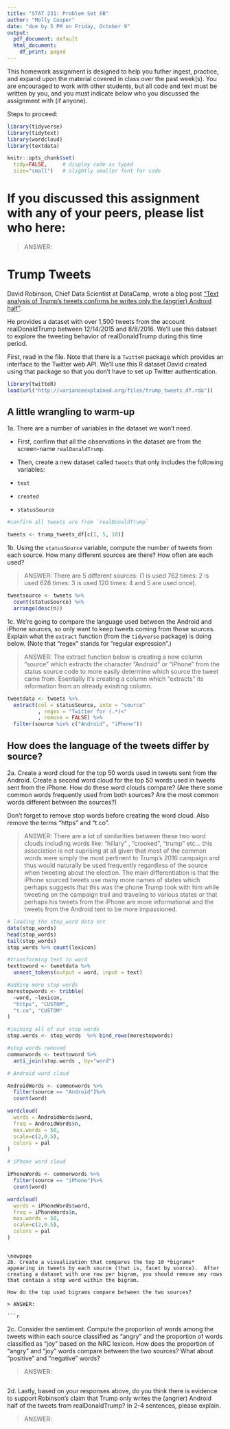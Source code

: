 ```yaml
---
title: "STAT 231: Problem Set 6B"
author: "Molly Cooper"
date: "due by 5 PM on Friday, October 9"
output:
  pdf_document: default
  html_document:
    df_print: paged
---
```


This homework assignment is designed to help you futher ingest, practice, and expand upon the material covered in class over the past week(s).  You are encouraged to work with other students, but all code and text must be written by you, and you must indicate below who you discussed the assignment with (if anyone).  

Steps to proceed:

\begin{enumerate}
\item In RStudio, go to File > Open Project, navigate to the folder with the course-content repo, select the course-content project (course-content.Rproj), and click "Open" 
\item Pull the course-content repo (e.g. using the blue-ish down arrow in the Git tab in upper right window)
\item Copy ps6B.Rmd from the course repo to your repo (see page 6 of the GitHub Classroom Guide for Stat231 if needed)
\item Close the course-content repo project in RStudio
\item Open YOUR repo project in RStudio
\item In the ps6B.Rmd file in YOUR repo, replace "YOUR NAME HERE" with your name
\item Add in your responses, committing and pushing to YOUR repo in appropriate places along the way
\item Run "Knit PDF" 
\item Upload the pdf to Gradescope.  Don't forget to select which of your pages are associated with each problem.  \textit{You will not get credit for work on unassigned pages (e.g., if you only selected the first page but your solution spans two pages, you would lose points for any part on the second page that the grader can't see).} 
\end{enumerate}

```r
library(tidyverse)
library(tidytext)
library(wordcloud)
library(textdata)

knitr::opts_chunk$set(
  tidy=FALSE,     # display code as typed
  size="small")   # slightly smaller font for code
```


\newpage 
# If you discussed this assignment with any of your peers, please list who here:

> ANSWER:

\newpage
# Trump Tweets

David Robinson, Chief Data Scientist at DataCamp, wrote a blog post ["Text analysis of Trump's tweets confirms he writes only the (angrier) Android half"](http://varianceexplained.org/r/trump-tweets/).

He provides a dataset with over 1,500 tweets from the account realDonaldTrump between 12/14/2015 and 8/8/2016.  We'll use this dataset to explore the tweeting behavior of realDonaldTrump during this time period.

First, read in the file. Note that there is a `TwitteR` package which provides an interface to the Twitter web API.  We'll use this R dataset David created using that package so that you don't have to set up Twitter authentication.  

```r
library(twitteR)
load(url("http://varianceexplained.org/files/trump_tweets_df.rda"))
```

## A little wrangling to warm-up

1a.  There are a number of variables in the dataset we won't need.  

- First, confirm that all the observations in the dataset are from the screen-name `realDonaldTrump`.  

- Then, create a new dataset called `tweets` that only includes the following variables:

- `text`
- `created`
- `statusSource`

```r
#confirm all tweets are from `realDonaldTrump`

tweets <- trump_tweets_df[c(1, 5, 10)]

```

\newpage
1b. Using the `statusSource` variable, compute the number of tweets from each source.  How many different sources are there?  How often are each used?

> ANSWER: There are 5 different sources: (1 is used 762 times: 2 is used 628 times: 3 is used 120 times: 4 and 5 are used once).

```r

tweetsource <- tweets %>%
  count(statusSource) %>%
  arrange(desc(n))

```

\newpage
1c. We're going to compare the language used between the Android and iPhone sources, so only want to keep tweets coming from those sources.  Explain what the `extract` function (from the `tidyverse` package) is doing below.  (Note that "regex" stands for "regular expression".)

> ANSWER: The extract function below is creating a new column "source" which extracts the character "Android" or "iPhone" from the status source code to more easily determine which source the tweet came from. Esentially it's creating a column which "extracts" its information from an already exisiting column. 

```r
tweetdata <- tweets %>%
  extract(col = statusSource, into = "source"
          , regex = "Twitter for (.*)<"
          , remove = FALSE) %>%
  filter(source %in% c("Android", "iPhone"))
```


\newpage
## How does the language of the tweets differ by source?  

2a. Create a word cloud for the top 50 words used in tweets sent from the Android.  Create a second word cloud for the top 50 words used in tweets sent from the iPhone.  How do these word clouds compare?  (Are there some common words frequently used from both sources? Are the most common words different between the sources?)

Don't forget to remove stop words before creating the word cloud.  Also remove the terms "https" and "t.co".

> ANSWER:  There are a lot of similarities between these two word clouds including words like: "hillary" , "crooked", "trump" etc... this association is not suprising at all given that most of the common words were simply the most pertinent to Trump's 2016 campaign and thus would naturally be used frequently regardless of the source when tweeting about the election. The main differentiation is that the iPhone sourced tweets use many more names of states which perhaps suggests that this was the phone Trump took with him while tweeting on the campaign trail and traveling to various states or that perhaps his tweets from the iPhone are more informational and the tweets from the Android tent to be more impassioned. 

```r
# loading the stop_word data set
data(stop_words)
head(stop_words)
tail(stop_words)
stop_words %>% count(lexicon)

#transforming text to word
texttoword <- tweetdata %>%
  unnest_tokens(output = word, input = text) 

#adding more stop words
morestopwords <- tribble(
  ~word, ~lexicon,
  "https", "CUSTOM",
  "t.co", "CUSTOM"
)

#joining all of our stop words
stop.words <- stop_words  %>% bind_rows(morestopwords)

#stop words removed
commonwords <- texttoword %>%
  anti_join(stop.words , by="word")
```


```r
# Android word cloud

AndroidWords <- commonwords %>% 
  filter(source == "Android")%>%
  count(word)

wordcloud(
  words = AndroidWords$word,
  freq = AndroidWords$n,
  max.words = 50,
  scale=c(2,0.5),
  colors = pal
)

# iPhone word cloud

iPhoneWords <- commonwords %>% 
  filter(source == "iPhone")%>%
  count(word)

wordcloud(
  words = iPhoneWords$word,
  freq = iPhoneWords$n,
  max.words = 50,
  scale=c(2,0.5),
  colors = pal
)
```


```

\newpage
2b. Create a visualization that compares the top 10 *bigrams* appearing in tweets by each source (that is, facet by source).  After creating a dataset with one row per bigram, you should remove any rows that contain a stop word within the bigram.  

How do the top used bigrams compare between the two sources?

> ANSWER:  

```r

```


\newpage
2c. Consider the sentiment.  Compute the proportion of words among the tweets within each source classified as "angry" and the proportion of words classified as "joy"  based on the NRC lexicon.  How does the proportion of "angry" and "joy" words compare between the two sources?  What about "positive" and "negative" words?  

> ANSWER: 

```r


```


\newpage
2d. Lastly, based on your responses above, do you think there is evidence to support Robinson's claim that Trump only writes the (angrier) Android half of the tweets from realDonaldTrump?  In 2-4 sentences, please explain.

> ANSWER: 

